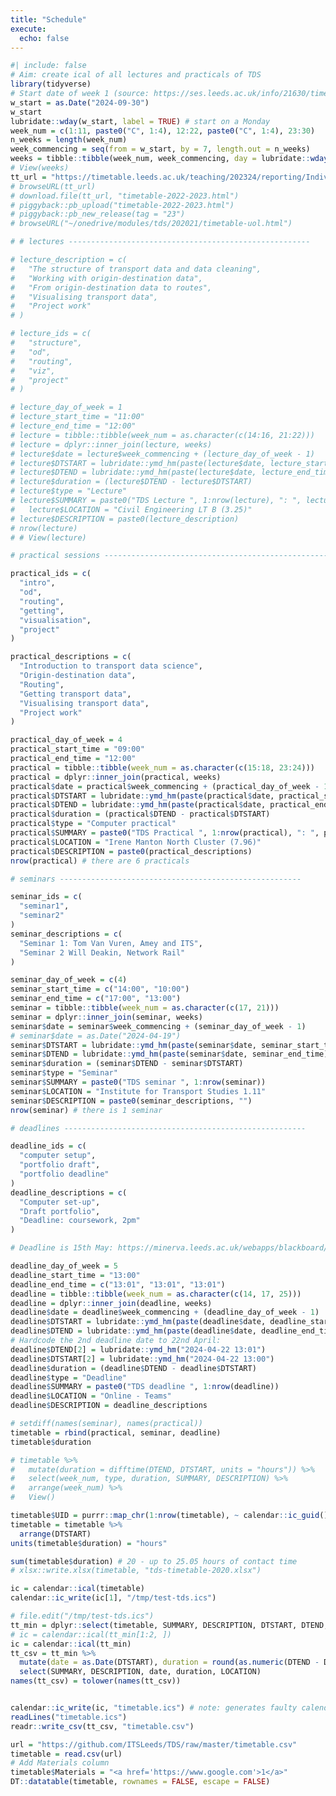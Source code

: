 ```yaml
---
title: "Schedule"
execute: 
  echo: false
---
```


```r
#| include: false
# Aim: create ical of all lectures and practicals of TDS
library(tidyverse)
# Start date of week 1 (source: https://ses.leeds.ac.uk/info/21630/timetabling/1384/teaching-week-patterns-202425)
w_start = as.Date("2024-09-30")
w_start
lubridate::wday(w_start, label = TRUE) # start on a Monday
week_num = c(1:11, paste0("C", 1:4), 12:22, paste0("C", 1:4), 23:30)
n_weeks = length(week_num)
week_commencing = seq(from = w_start, by = 7, length.out = n_weeks)
weeks = tibble::tibble(week_num, week_commencing, day = lubridate::wday(week_commencing, label = TRUE))
# View(weeks)
tt_url = "https://timetable.leeds.ac.uk/teaching/202324/reporting/Individual?objectclass=module&idtype=name&identifier=TRAN5340M01&&template=SWSCUST+module+Individual&days=1-7&weeks=1-52&periods=1-21"
# browseURL(tt_url)
# download.file(tt_url, "timetable-2022-2023.html")
# piggyback::pb_upload("timetable-2022-2023.html")
# piggyback::pb_new_release(tag = "23")
# browseURL("~/onedrive/modules/tds/202021/timetable-uol.html")

# # lectures ------------------------------------------------------

# lecture_description = c(
#   "The structure of transport data and data cleaning",
#   "Working with origin-destination data",
#   "From origin-destination data to routes",
#   "Visualising transport data",
#   "Project work"
# )

# lecture_ids = c(
#   "structure",
#   "od",
#   "routing",
#   "viz",
#   "project"
# )

# lecture_day_of_week = 1
# lecture_start_time = "11:00"
# lecture_end_time = "12:00"
# lecture = tibble::tibble(week_num = as.character(c(14:16, 21:22)))
# lecture = dplyr::inner_join(lecture, weeks)
# lecture$date = lecture$week_commencing + (lecture_day_of_week - 1)
# lecture$DTSTART = lubridate::ymd_hm(paste(lecture$date, lecture_start_time)) 
# lecture$DTEND = lubridate::ymd_hm(paste(lecture$date, lecture_end_time))
# lecture$duration = (lecture$DTEND - lecture$DTSTART)
# lecture$type = "Lecture"
# lecture$SUMMARY = paste0("TDS Lecture ", 1:nrow(lecture), ": ", lecture_ids)
#   lecture$LOCATION = "Civil Engineering LT B (3.25)"
# lecture$DESCRIPTION = paste0(lecture_description)
# nrow(lecture)
# # View(lecture)

# practical sessions ------------------------------------------------------

practical_ids = c(
  "intro",
  "od",
  "routing",
  "getting",
  "visualisation",
  "project"
)

practical_descriptions = c(
  "Introduction to transport data science",
  "Origin-destination data",
  "Routing",
  "Getting transport data",
  "Visualising transport data",
  "Project work"
)

practical_day_of_week = 4
practical_start_time = "09:00"
practical_end_time = "12:00"
practical = tibble::tibble(week_num = as.character(c(15:18, 23:24)))
practical = dplyr::inner_join(practical, weeks)
practical$date = practical$week_commencing + (practical_day_of_week - 1)
practical$DTSTART = lubridate::ymd_hm(paste(practical$date, practical_start_time)) 
practical$DTEND = lubridate::ymd_hm(paste(practical$date, practical_end_time))
practical$duration = (practical$DTEND - practical$DTSTART)
practical$type = "Computer practical"
practical$SUMMARY = paste0("TDS Practical ", 1:nrow(practical), ": ", practical_ids)
practical$LOCATION = "Irene Manton North Cluster (7.96)"
practical$DESCRIPTION = paste0(practical_descriptions)
nrow(practical) # there are 6 practicals

# seminars ------------------------------------------------------

seminar_ids = c(
  "seminar1",
  "seminar2"
)
seminar_descriptions = c(
  "Seminar 1: Tom Van Vuren, Amey and ITS",
  "Seminar 2 Will Deakin, Network Rail"
)

seminar_day_of_week = c(4)
seminar_start_time = c("14:00", "10:00")
seminar_end_time = c("17:00", "13:00")
seminar = tibble::tibble(week_num = as.character(c(17, 21)))
seminar = dplyr::inner_join(seminar, weeks)
seminar$date = seminar$week_commencing + (seminar_day_of_week - 1)
# seminar$date = as.Date("2024-04-19")
seminar$DTSTART = lubridate::ymd_hm(paste(seminar$date, seminar_start_time)) 
seminar$DTEND = lubridate::ymd_hm(paste(seminar$date, seminar_end_time))
seminar$duration = (seminar$DTEND - seminar$DTSTART)
seminar$type = "Seminar"
seminar$SUMMARY = paste0("TDS seminar ", 1:nrow(seminar))
seminar$LOCATION = "Institute for Transport Studies 1.11"
seminar$DESCRIPTION = paste0(seminar_descriptions, "")
nrow(seminar) # there is 1 seminar

# deadlines ------------------------------------------------------

deadline_ids = c(
  "computer setup",
  "portfolio draft",
  "portfolio deadline"
)
deadline_descriptions = c(
  "Computer set-up",
  "Draft portfolio",
  "Deadline: coursework, 2pm"
)

# Deadline is 15th May: https://minerva.leeds.ac.uk/webapps/blackboard/content/listContentEditable.jsp?content_id=_629207_1&course_id=_504933_1&mode=reset

deadline_day_of_week = 5
deadline_start_time = "13:00"
deadline_end_time = c("13:01", "13:01", "13:01")
deadline = tibble::tibble(week_num = as.character(c(14, 17, 25)))
deadline = dplyr::inner_join(deadline, weeks)
deadline$date = deadline$week_commencing + (deadline_day_of_week - 1)
deadline$DTSTART = lubridate::ymd_hm(paste(deadline$date, deadline_start_time)) 
deadline$DTEND = lubridate::ymd_hm(paste(deadline$date, deadline_end_time))
# Hardcode the 2nd deadline date to 22nd April:
deadline$DTEND[2] = lubridate::ymd_hm("2024-04-22 13:01")
deadline$DTSTART[2] = lubridate::ymd_hm("2024-04-22 13:00")
deadline$duration = (deadline$DTEND - deadline$DTSTART)
deadline$type = "Deadline"
deadline$SUMMARY = paste0("TDS deadline ", 1:nrow(deadline))
deadline$LOCATION = "Online - Teams"
deadline$DESCRIPTION = deadline_descriptions

# setdiff(names(seminar), names(practical))
timetable = rbind(practical, seminar, deadline) 
timetable$duration

# timetable %>% 
#   mutate(duration = difftime(DTEND, DTSTART, units = "hours")) %>% 
#   select(week_num, type, duration, SUMMARY, DESCRIPTION) %>% 
#   arrange(week_num) %>% 
#   View()

timetable$UID = purrr::map_chr(1:nrow(timetable), ~ calendar::ic_guid())
timetable = timetable %>% 
  arrange(DTSTART) 
units(timetable$duration) = "hours"

sum(timetable$duration) # 20 - up to 25.05 hours of contact time
# xlsx::write.xlsx(timetable, "tds-timetable-2020.xlsx")

ic = calendar::ical(timetable) 
calendar::ic_write(ic[1], "/tmp/test-tds.ics")

# file.edit("/tmp/test-tds.ics")
tt_min = dplyr::select(timetable, SUMMARY, DESCRIPTION, DTSTART, DTEND, LOCATION, UID)
# ic = calendar::ical(tt_min[1:2, ])
ic = calendar::ical(tt_min)
tt_csv = tt_min %>% 
  mutate(date = as.Date(DTSTART), duration = round(as.numeric(DTEND - DTSTART) / 60)) %>% 
  select(SUMMARY, DESCRIPTION, date, duration, LOCATION)
names(tt_csv) = tolower(names(tt_csv))


calendar::ic_write(ic, "timetable.ics") # note: generates faulty calendar with ic[1, ]: bug in ic_read?
readLines("timetable.ics")
readr::write_csv(tt_csv, "timetable.csv")


```

```r
url = "https://github.com/ITSLeeds/TDS/raw/master/timetable.csv"
timetable = read.csv(url)
# Add Materials column
timetable$Materials = "<a href='https://www.google.com'>1</a>"
DT::datatable(timetable, rownames = FALSE, escape = FALSE)
```
